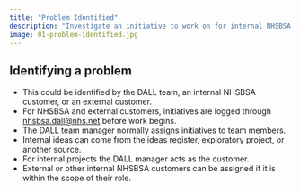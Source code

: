 ```yaml
---
title: "Problem Identified"
description: "Investigate an initiative to work on for internal NHSBSA customer, or an external customer."
image: 01-problem-identified.jpg
---
```


## Identifying a problem
- This could be identified by the DALL team, an internal NHSBSA customer, or an external customer.
- For NHSBSA and external customers, initiatives are logged through [nhsbsa.dall@nhs.net](mailto:nhsbsa.dall@nhs.net) before work begins. 
- The DALL team manager normally assigns initiatives to team members.
- Internal ideas can come from the ideas register, exploratory project, or another source.
- For internal projects the DALL manager acts as the customer.
- External or other internal NHSBSA customers can be assigned if it is within the scope of their role.  


